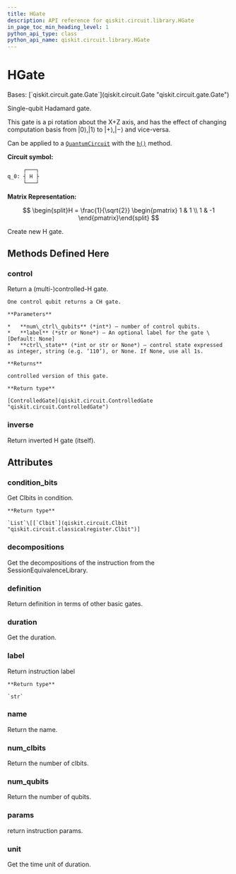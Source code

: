 ```yaml
---
title: HGate
description: API reference for qiskit.circuit.library.HGate
in_page_toc_min_heading_level: 1
python_api_type: class
python_api_name: qiskit.circuit.library.HGate
---
```


# HGate

<Class id="qiskit.circuit.library.HGate" isDedicatedPage={true} github="https://github.com/qiskit/qiskit/tree/stable/0.23/qiskit/circuit/library/standard_gates/h.py" signature="HGate(label=None)">
  Bases: [`qiskit.circuit.gate.Gate`](qiskit.circuit.Gate "qiskit.circuit.gate.Gate")

  Single-qubit Hadamard gate.

  This gate is a pi rotation about the X+Z axis, and has the effect of changing computation basis from $|0\rangle,|1\rangle$ to $|+\rangle,|-\rangle$ and vice-versa.

  Can be applied to a [`QuantumCircuit`](qiskit.circuit.QuantumCircuit "qiskit.circuit.QuantumCircuit") with the [`h()`](qiskit.circuit.QuantumCircuit#h "qiskit.circuit.QuantumCircuit.h") method.

  **Circuit symbol:**

  ```python
       ┌───┐
  q_0: ┤ H ├
       └───┘
  ```

  **Matrix Representation:**

$$
\begin{split}H = \frac{1}{\sqrt{2}}
\begin{pmatrix}
1 & 1 \\
1 & -1
\end{pmatrix}\end{split}
$$

  Create new H gate.

  ## Methods Defined Here

  ### control

  <Function id="qiskit.circuit.library.HGate.control" signature="HGate.control(num_ctrl_qubits=1, label=None, ctrl_state=None)">
    Return a (multi-)controlled-H gate.

    One control qubit returns a CH gate.

    **Parameters**

    *   **num\_ctrl\_qubits** (*int*) – number of control qubits.
    *   **label** (*str or None*) – An optional label for the gate \[Default: None]
    *   **ctrl\_state** (*int or str or None*) – control state expressed as integer, string (e.g. ‘110’), or None. If None, use all 1s.

    **Returns**

    controlled version of this gate.

    **Return type**

    [ControlledGate](qiskit.circuit.ControlledGate "qiskit.circuit.ControlledGate")
  </Function>

  ### inverse

  <Function id="qiskit.circuit.library.HGate.inverse" signature="HGate.inverse()">
    Return inverted H gate (itself).
  </Function>

  ## Attributes

  ### condition\_bits

  <Attribute id="qiskit.circuit.library.HGate.condition_bits">
    Get Clbits in condition.

    **Return type**

    `List`\[[`Clbit`](qiskit.circuit.Clbit "qiskit.circuit.classicalregister.Clbit")]
  </Attribute>

  ### decompositions

  <Attribute id="qiskit.circuit.library.HGate.decompositions">
    Get the decompositions of the instruction from the SessionEquivalenceLibrary.
  </Attribute>

  ### definition

  <Attribute id="qiskit.circuit.library.HGate.definition">
    Return definition in terms of other basic gates.
  </Attribute>

  ### duration

  <Attribute id="qiskit.circuit.library.HGate.duration">
    Get the duration.
  </Attribute>

  ### label

  <Attribute id="qiskit.circuit.library.HGate.label">
    Return instruction label

    **Return type**

    `str`
  </Attribute>

  ### name

  <Attribute id="qiskit.circuit.library.HGate.name">
    Return the name.
  </Attribute>

  ### num\_clbits

  <Attribute id="qiskit.circuit.library.HGate.num_clbits">
    Return the number of clbits.
  </Attribute>

  ### num\_qubits

  <Attribute id="qiskit.circuit.library.HGate.num_qubits">
    Return the number of qubits.
  </Attribute>

  ### params

  <Attribute id="qiskit.circuit.library.HGate.params">
    return instruction params.
  </Attribute>

  ### unit

  <Attribute id="qiskit.circuit.library.HGate.unit">
    Get the time unit of duration.
  </Attribute>
</Class>

